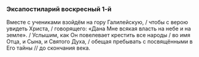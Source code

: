 ### Эксапостиларий воскресный 1-й

Вместе с учениками взойдём на гору Галилейскую, / чтобы с верою увидеть Христа, / говорящего: «Дана Мне всякая власть на небе и на земле». / Услышим, как Он повелевает крестить все народы / во имя Отца, и Сына, и Святого Духа, / обещая пребывать с посвящёнными в Его тайны // до скончания века.
